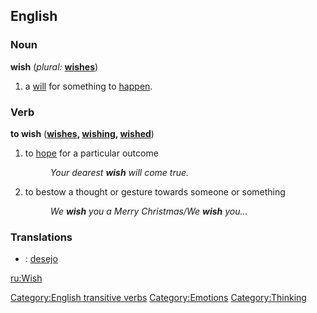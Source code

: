 ==English==

===Noun===
'''wish'''  (''plural:'' '''[[wishes]]''')
# a [[will]] for something to [[happen]].

===Verb===
'''to wish'''  ('''[[wishes]], [[wishing]], [[wished]]''')
# to [[hope]] for a particular outcome
#:''Your dearest '''wish''' will come true.''
# to bestow a thought or gesture towards someone or something
#:''We '''wish''' you a Merry Christmas/We '''wish''' you...''

===Translations===
*{{pt}}: [[desejo]]

[[Category:English transitive verbs]]
[[Category:Emotions]]
[[Category:Thinking]]
[[ru:Wish]]